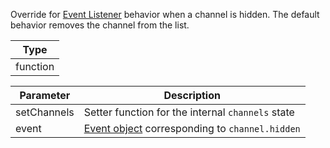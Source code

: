 Override for [Event Listener](#event-listeners) behavior when a channel is hidden.
The default behavior removes the channel from the list.

| Type     |
| -------- |
| function |

| Parameter   | Description                                                                                                       |
| ----------- | ----------------------------------------------------------------------------------------------------------------- |
| setChannels | Setter function for the internal `channels` state                                                                 |
| event       | [Event object](https://getstream.io/chat/docs/react/event_object/#event-object) corresponding to `channel.hidden` |
